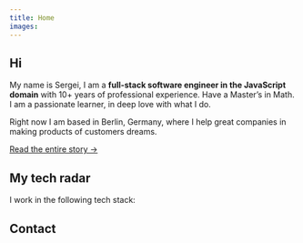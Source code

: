 ```yaml
---
title: Home
images:
---
```



<Effect>

## Hi

My name is Sergei, I am a **full-stack software engineer in the JavaScript domain** with 10+ years of professional experience. Have a Master’s in Math. I am a passionate learner, in deep love with what I do.

Right now I am based in Berlin, Germany, where I help great companies in making products of customers dreams.

[Read the entire story &rarr;](/story)

## My tech radar

I work in the following tech stack:

<Skills type="primary" />

## Contact

</Effect>
